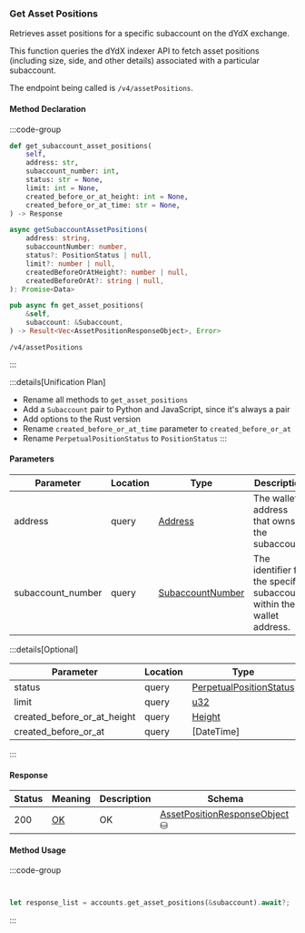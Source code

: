 ### Get Asset Positions

Retrieves asset positions for a specific subaccount on the dYdX exchange.

This function queries the dYdX indexer API to fetch asset positions (including
size, side, and other details) associated with a particular subaccount.

The endpoint being called is `/v4/assetPositions`.

#### Method Declaration

:::code-group

```python [Python]
def get_subaccount_asset_positions(
    self,
    address: str,
    subaccount_number: int,
    status: str = None,
    limit: int = None,
    created_before_or_at_height: int = None,
    created_before_or_at_time: str = None,
) -> Response
```

```typescript [TypeScript]
async getSubaccountAssetPositions(
    address: string,
    subaccountNumber: number,
    status?: PositionStatus | null,
    limit?: number | null,
    createdBeforeOrAtHeight?: number | null,
    createdBeforeOrAt?: string | null,
): Promise<Data>
```

```rust [Rust]
pub async fn get_asset_positions(
    &self,
    subaccount: &Subaccount,
) -> Result<Vec<AssetPositionResponseObject>, Error>
```

```url [API]
/v4/assetPositions
```

:::

:::details[Unification Plan]
- Rename all methods to `get_asset_positions`
- Add a `Subaccount` pair to Python and JavaScript, since it's always a pair
- Add options to the Rust version
- Rename `created_before_or_at_time` parameter to `created_before_or_at`
- Rename `PerpetualPositionStatus` to `PositionStatus`
:::

#### Parameters

| Parameter         | Location | Type               | Description                                                           |
| ----------------- | -------- | ------------------ | --------------------------------------------------------------------- |
| address           | query    | [Address]          | The wallet address that owns the subaccount.                          |
| subaccount_number | query    | [SubaccountNumber] | The identifier for the specific subaccount within the wallet address. |

:::details[Optional]

| Parameter                   | Location | Type                      | Description |
| --------------------------- | -------- | ------------------------- | ----------- |
| status                      | query    | [PerpetualPositionStatus] |             |
| limit                       | query    | [u32]                     |             |
| created_before_or_at_height | query    | [Height]                  |             |
| created_before_or_at        | query    | [DateTime]                |             |

:::

#### Response

| Status | Meaning | Description | Schema |
| ------ | ------- | ----------- | ------ |
| 200   | [OK]  | OK    | [AssetPositionResponseObject] ⛁ |

#### Method Usage

:::code-group

```python [Python]

```

```typescript [TypeScript]

```

```rust [Rust]
let response_list = accounts.get_asset_positions(&subaccount).await?;
```

:::

[Address]: /types/address
[SubaccountNumber]: /types/subaccount_number
[OK]: https://datatracker.ietf.org/doc/html/rfc7231#section-6.3.1
[AssetPositionResponseObject]: /types/asset_position_response_object
[PerpetualPositionStatus]: /types/perpetual_position_status
[u32]: /types/u32
[Height]: /types/height
